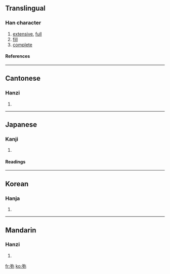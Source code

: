 {{see|彌}}

==Translingual==
===Han character===
{{Han char|rn=57|rad=弓|as=05|sn=8|four=|canj=弓弓火 (NNF)}}
# [[extensive]], [[full]]
# [[fill]]
# [[complete]]
====References====
{{Han ref|kx=0357.300|dkj=09753|dj=0674.120|hdz=20993.060|uh=5F25|ud=24357}}
----
==Cantonese==
===Hanzi===
{{yue-hanzi|jyut=|y=mei4, nei4}}
# {{defn|Cantonese}}
----
==Japanese==
===Kanji===
{{ja-kanji|grade=|rs=弓05}}
# {{defn|Japanese}} 
====Readings====
{{ja-readings|on=[[み]] (mi)|kun=[[ひさしい]] (hisashii), [[とおい]] (tooi), [[や]] (ya)}}
----
==Korean==
===Hanja===
{{ko-hanja|hangeul=미|eumhun=|rv=mi|mr=mi|y=mi}}
# {{defn|Korean}}
----
==Mandarin==
===Hanzi===
{{cmn-hanzi|tra=彌|pin=[[mí]] ([[mi2]])|wg=mi<sup>2</sup>}} 
# {{defn|Mandarin}}

[[fr:弥]]
[[ko:弥]]